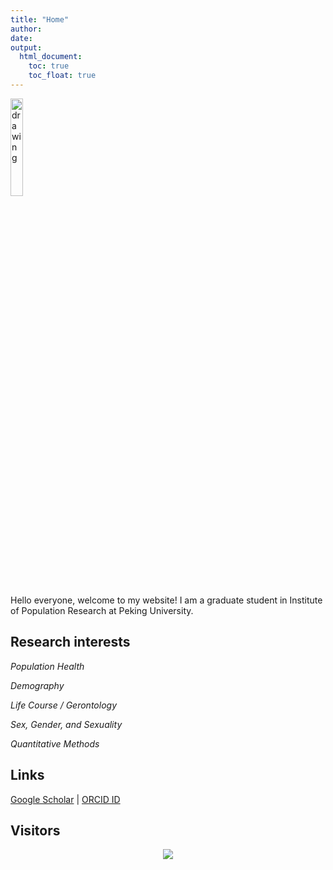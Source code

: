 ```yaml
---
title: "Home"
author: 
date: 
output: 
  html_document:
    toc: true
    toc_float: true
---
```


<div align="center">
<img src="https://raw.githubusercontent.com/Pixaoxiuxia/blog-figs/main/picgo/202211162141087.png" alt="drawing" width="20%" />
</div>

Hello everyone, welcome to my website! I am a graduate student in Institute of Population Research at Peking University.

## Research interests
*Population Health*

*Demography*

*Life Course / Gerontology*

*Sex, Gender, and Sexuality*

*Quantitative Methods*

## Links
[Google Scholar](https://scholar.google.com/citations?view_op=list_works&hl=zh-CN&hl=zh-CN&user=ALw8qQoAAAAJ) | [ORCID ID](https://orcid.org/my-orcid?orcid=0000-0003-0074-6083)

## Visitors

<div align="center">
<a href="http://www.clustrmaps.com/map/Xiyuanhu.com" title="Visit tracker for Xiyuanhu.com"><img src="//www.clustrmaps.com/map_v2.png?d=JeS4VgmGgLKDlUfIVNRKHjKDibLLvggRaAMWx15_ZLw" /></a>
